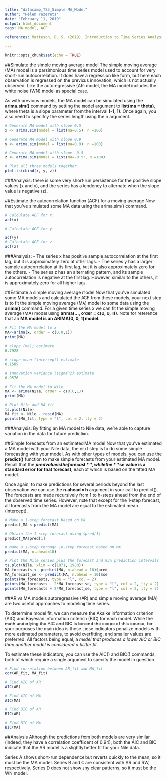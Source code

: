 ```yaml
---
title: "datacamp_TS5_Simple MA_Model"
author: "Helen Yezerets"
date: "February 11, 2019"
output: html_document
tags: MA model, ACF

references: Matteson, D. S. (2019). Introduction to Time Series Analysis.(Ch.5) Retrieved from https://www.datacamp.com/courses/introduction-to-time-series-analysis

---
```


```r
knitr::opts_chunk$set(echo = TRUE)
```

##Simulate the simple moving average model
The simple moving average (MA) model is a parsimonious time series model used to account for very short-run autocorrelation. It does have a regression like form, but here each observation is regressed on the previous innovation, which is not actually observed. Like the autoregressive (AR) model, the MA model includes the white noise (WN) model as special case.

As with previous models, the MA model can be simulated using the **arima.sim()** command by setting the model argument to **list(ma = theta)**, where theta is a slope parameter from the interval **(-1, 1)**. Once again, you also need to specifcy the series length using the n argument.

```r
# Generate MA model with slope 0.5
x <- arima.sim(model = list(ma=0.5), n =100)

# Generate MA model with slope 0.9
y <- arima.sim(model = list(ma=0.9), n =100)

# Generate MA model with slope -0.5
z <- arima.sim(model = list(ma=-0.5), n =100)

# Plot all three models together
plot.ts(cbind(x, y, z))

```
###Analysis:
there is some very short-run persistence for the positive slope values (x and y), and the series has a tendency to alternate when the slope value is negative (z).

##Estimate the autocorrelation function (ACF) for a moving average
Now that you've simulated some MA data using the arima.sim() command.

```r
# Calculate ACF for x
acf(x)

# Calculate ACF for y

acf(y)
# Calculate ACF for z
acf(z)

```
###Analysis:
- The series x has positive sample autocorrelation at the first lag, but it is approximately zero at other lags. 
- The series y has a larger sample autocorrelation at its first lag, but it is also approximately zero for the others. 
- The series z has an alternating pattern, and its sample autocorrelation is negative at the first lag. However, similar to the others, it is approximately zero for all higher lags.

##Estimate a simple moving average model
Now that you've simulated some MA models and calculated the ACF from these models, your next step is to fit the simple moving average (MA) model to some data using the **arima()** command. For a given time series x we can fit the simple moving average (MA) model using **arima(..., order = c(0, 0, 1))**. Note for reference that an **MA model is an ARIMA(0, 0, 1) model**.

```r

# Fit the MA model to x
MA<-arima(x, order = c(0,0,1))
print(MA)

# slope (ma1) estimate 
0.7928

# slope mean (intercept) estimate 
0.1589

# innovation variance (sigma^2) estimate 
0.9576

# Fit the MA model to Nile
MA <- arima(Nile, order = c(0,0,1))
print(MA)

# Plot Nile and MA_fit 
ts.plot(Nile)
MA_fit <- Nile - resid(MA)
points(MA_fit, type = "l", col = 2, lty = 2)
```
###Analysis:
By fitting an MA model to Nile data, we're able to capture variation in the data for future prediction.

##Simple forecasts from an estimated MA model
Now that you've estimated a MA model with your Nile data, the next step is to do some simple forecasting with your model. As with other types of models, you can use the **predict()** function to make simple forecasts from your estimated MA model. Recall that the **$pred value is the forecast**, while the **$se value is a standard error for that forecast**, each of which is based on the fitted MA model.

Once again, to make predictions for several periods beyond the last observation we can use the **n.ahead = h** argument in your call to predict(). The forecasts are made recursively from 1 to h-steps ahead from the end of the observed time series. However, note that except for the 1-step forecast, all forecasts from the MA model are equal to the estimated mean (intercept).

```r
# Make a 1-step forecast based on MA
predict_MA <-predict(MA)

# Obtain the 1-step forecast using $pred[1]
predict_MA$pred[1]

# Make a 1-step through 10-step forecast based on MA
predict(MA, n.ahead=10)

# Plot the Nile series plus the forecast and 95% prediction intervals
ts.plot(Nile, xlim = c(1871, 1980))
MA_forecasts <- predict(MA, n.ahead = 10)$pred
MA_forecast_se <- predict(MA, n.ahead = 10)$se
points(MA_forecasts, type = "l", col = 2)
points(MA_forecasts - 2*MA_forecast_se, type = "l", col = 2, lty = 2)
points(MA_forecasts + 2*MA_forecast_se, type = "l", col = 2, lty = 2)
```

##AR vs MA models
autoregressive (AR) and simple moving average (MA) are two useful approaches to modeling time series.

To determine model fit, we can measure the Akaike information criterion (AIC) and Bayesian information criterion (BIC) for each model. While the math underlying the AIC and BIC is beyond the scope of this course, for your purposes the main idea is these these indicators penalize models with more estimated parameters, to avoid overfitting, and smaller values are preferred. All factors being equal, a *model that produces a lower AIC or BIC than another model is considered a better fit.*

To estimate these indicators, you can use the AIC() and BIC() commands, both of which require a single argument to specify the model in question.

```r
# Find correlation between AR_fit and MA_fit
cor(AR_fit, MA_fit)

# Find AIC of AR
AIC(AR)

# Find AIC of MA
AIC(MA)

# Find BIC of AR
BIC(AR)

# Find BIC of MA
BIC(MA)
```

##Analysis
Although the predictions from both models are very similar (indeed, they have a correlation coeffiicent of 0.94), both the AIC and BIC indicate that the AR model is a slightly better fit for your Nile data.


Series A shows short-run dependence but reverts quickly to the mean, so it must be the MA model. Series B and C are consistent with AR and RW, respectively. Series D does not show any clear patterns, so it must be the WN model.
